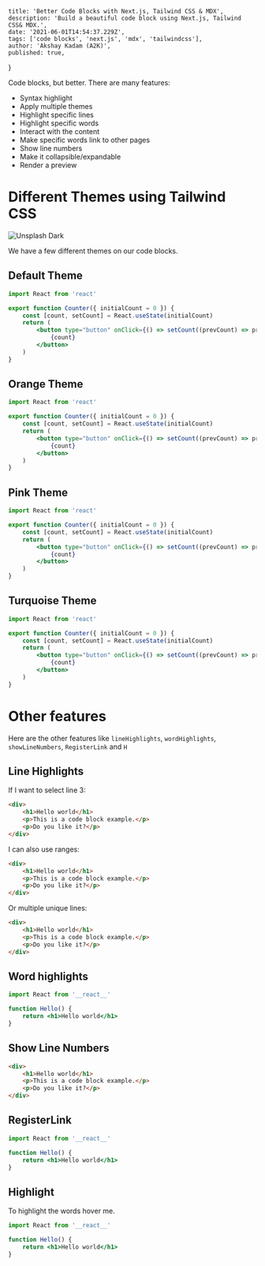 	title: 'Better Code Blocks with Next.js, Tailwind CSS & MDX',
	description: 'Build a beautiful code block using Next.js, Tailwind CSS& MDX.',
	date: '2021-06-01T14:54:37.229Z',
	tags: ['code blocks', 'next.js', 'mdx', 'tailwindcss'],
	author: 'Akshay Kadam (A2K)',
	published: true,
}


Code blocks, but better. There are many features:

- Syntax highlight
- Apply multiple themes
- Highlight specific lines
- Highlight specific words
- Interact with the content
- Make specific words link to other pages
- Show line numbers
- Make it collapsible/expandable
- Render a preview

<!-- more -->

# Different Themes using Tailwind CSS

<!-- <img alt="Unsplash Dark" src="/andre-benz-JnB8Gio4GZo-unsplash.jpg" /> -->

<img alt="Unsplash Dark" src={unsplash} />

We have a few different themes on our code blocks.

## Default Theme

```jsx
import React from 'react'

export function Counter({ initialCount = 0 }) {
	const [count, setCount] = React.useState(initialCount)
	return (
		<button type="button" onClick={() => setCount((prevCount) => prevCount + 1)}>
			{count}
		</button>
	)
}
```

## Orange Theme

```jsx theme=orange
import React from 'react'

export function Counter({ initialCount = 0 }) {
	const [count, setCount] = React.useState(initialCount)
	return (
		<button type="button" onClick={() => setCount((prevCount) => prevCount + 1)}>
			{count}
		</button>
	)
}
```

## Pink Theme

```jsx theme=pink
import React from 'react'

export function Counter({ initialCount = 0 }) {
	const [count, setCount] = React.useState(initialCount)
	return (
		<button type="button" onClick={() => setCount((prevCount) => prevCount + 1)}>
			{count}
		</button>
	)
}
```

## Turquoise Theme

```jsx theme=turq
import React from 'react'

export function Counter({ initialCount = 0 }) {
	const [count, setCount] = React.useState(initialCount)
	return (
		<button type="button" onClick={() => setCount((prevCount) => prevCount + 1)}>
			{count}
		</button>
	)
}
```

# Other features

Here are the other features like `lineHighlights`, `wordHighlights`, `showLineNumbers`, `RegisterLink` and `H`

## Line Highlights

If I want to select line 3:

```html line=3
<div>
	<h1>Hello world</h1>
	<p>This is a code block example.</p>
	<p>Do you like it?</p>
</div>
```

I can also use ranges:

```html line=2-4
<div>
	<h1>Hello world</h1>
	<p>This is a code block example.</p>
	<p>Do you like it?</p>
</div>
```

Or multiple unique lines:

```html line=1,5
<div>
	<h1>Hello world</h1>
	<p>This is a code block example.</p>
	<p>Do you like it?</p>
</div>
```

## Word highlights

```jsx
import React from '__react__'

function Hello() {
	return <h1>Hello world</h1>
}
```

## Show Line Numbers

```html showLineNumbers
<div>
	<h1>Hello world</h1>
	<p>This is a code block example.</p>
	<p>Do you like it?</p>
</div>
```

## RegisterLink

<RegisterLink id="demo" index="1" href="https://reactjs.org/" />

```jsx id=demo
import React from '__react__'

function Hello() {
	return <h1>Hello world</h1>
}
```

## Highlight

To highlight the words <H id="highlight" index="1">hover me</H>.

```jsx id=highlight
import React from '__react__'

function Hello() {
	return <h1>Hello world</h1>
}
```
